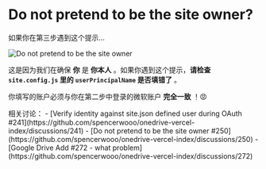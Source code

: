 
# Do not pretend to be the site owner?

如果你在第三步遇到这个提示…

![Do not pretend to be the site owner](../_images/faqs/dont-pretend-to-be-site-owner.png)

这是因为我们在确保 **你** 是 **你本人** 。如果你遇到这个提示，**请检查 `site.config.js` 里的 `userPrincipalName` 是否填错了** 。

你填写的账户必须与你在第二步中登录的微软账户 **完全一致** ！😡

<Callout emoji="💬">
相关讨论：
- [Verify identity against site.json defined user during OAuth #241](https://github.com/spencerwooo/onedrive-vercel-index/discussions/241)
- [Do not pretend to be the site owner #250](https://github.com/spencerwooo/onedrive-vercel-index/discussions/250)
- [Google Drive Add #272 - what problem](https://github.com/spencerwooo/onedrive-vercel-index/discussions/272)

</Callout>

